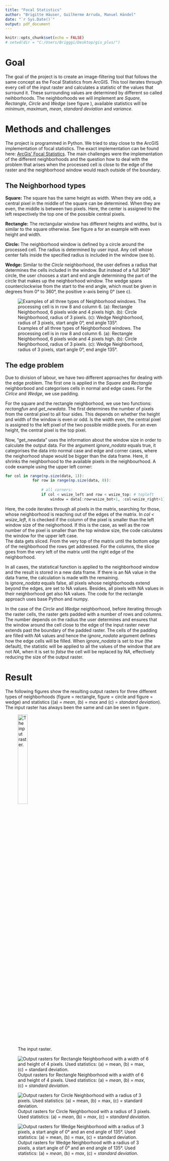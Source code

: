 ```yaml
---
title: "Focal Statistics"
author: "Brigitte Häuser, Guilherme Arruda, Manuel Händel"
date: "`r Sys.Date()`"
output: pdf_document
---
```


```r
knitr::opts_chunk$set(echo = FALSE)
# setwd(dir = "C:/Users/Brigggi/Desktop/gis_plus/")
```

# Goal

<!-- - Create an image-filtering tool that follows the same concept as the  -->
<!-- Focal  Statistics  from  ArcGIS. -> Maybe an example for application for focal statistics? -->
<!-- - Moving window of different shapes. -->
<!-- - Different summary statistics. -->

The goal of the project is to create an image-filtering tool that follows the same concept as the 
Focal  Statistics  from  ArcGIS. This tool iterates through every cell of the input raster and calculates a statistic of the values that surround it. These surrounding values are determined by different so called neihborhoods. The neighborhoods we will implement are *Square*, *Rectangle*, *Circle* and *Wedge* (see figure \ref{fig:neighb}), available statistics will be *minimum*, *maximum*, *mean*, *standard deviation* and *variance*.

<!-- I only describe three neighborhoods, since square and rectangle are basically the same. Don't know if we need to distinguish between them.

Ich habs jetzt gemacht, weil er das in der Aufgabenstellung ja auch so hatte. Hab dazu jetzt aber eigentlich auch keine starke Meinung, also wenns dich stört, machs weg. -->


# Methods and challenges

<!-- - Programmed in Python. -->
<!-- - Tried to stay close to the arc gis implementation -->
<!-- - Describe how the different windows get determined -->
<!-- - Describe what ignore_nodata does, especially concerning the edges of the array (pictures?) -->
<!-- - Two approaches for different neighborhoods (didn't want to discard the work, plus both work) -->
<!-- - Approach Rectangle (difficulties, packages, bla bla bla) -->
<!-- - Approach Circle, Wedge (difficulties, packages, bla bla bla) -->


The project is programmed in Python. We tried to stay close to the ArcGIS implementation of focal statistics. The exact implementation can be found here: [ArcGis' Focal Statistics](https://desktop.arcgis.com/en/arcmap/10.3/tools/spatial-analyst-toolbox/how-focal-statistics-works.htm). The main challenges were the implementation of the different neighborhoods and the question how to deal with the problem that arises when the processed cell is close to the edge of the raster and the neighborhood window would reach outside of the boundary.

## The Neighborhood types

**Square:** The square has the same height as width. When they are odd, a central pixel in the middle of the square can be determined. When they are even, the middle is between two pixels. Here, the center is assigned to the left respectively the top one of the possible central pixels.

**Rectangle:** The rectangular window has different heights and widths, but is similar to the square otherwise. See figure \ref{fig:windows}a for an example with even height and width.


**Circle:** The neighborhood window is defined by a circle around the processed cell. The radius is determined by user input. Any cell whose center falls inside the specified radius is included in the window (see \ref{fig:windows}b).



**Wedge:** Similar to the *Circle* neighborhood, the user defines a radius that determines the cells included in the window. But instead of a full 360° circle, the user chooses a start and end angle determining the part of the circle that makes up the neighborhood window. The wedge spans counterclockwise from the start to the end angle, which must be given in degrees from 0° to 360°, the positive x-axis being 0° (see \ref{fig:windows}c).


![Examples of all three types of Neighborhood windows. The processing cell is in row 8 and column 6. (a): Rectangle Neighborhood, 6 pixels wide and 4 pixels high. (b): Circle Neighborhood, radius of 3 pixels. (c): Wedge Neighborhood, radius of 3 pixels, start angle 0°, end angle 135°. \label{fig:windows}](figures/windows.png)


## The edge problem

Due to division of labour, we have two different approaches for dealing with the edge problem. The first one is applied in the *Square* and *Rectangle* neighborbood and categorises cells in normal and edge cases. For the *Cirlce* and *Wedge*, we use padding. 

For the square and the rectangle neighborhood, we use two functions: *rectangfun* and *get_newdata*. The first determines the number of pixels from the central pixel to all four sides. This depends on whether the height and width of the window is even or odd. Is the width even, the central pixel is assigned to the left pixel of the two possible middle pixels. For an even height, the central pixel is the top pixel.

Now, "get_newdata" uses the information about the window size in order to calculate the output data. For the argument *ignore_nodata* equals true, it categorises the data into normal case and edge and corner cases, where the neighorhood shape would be bigger than the data frame. Here, it shrinks the neighborhood to the available pixels in the neighbourhood. A code example using the upper left corner:


```r
for col in range(np.size(data, 1)):
            for row in range(np.size(data, 0)):
                
                # all corners:
                if col < wsize_left and row < wsize_top: # topleft
                    window = data[:row+wsize_bot+1, :col+wsize_right+1]
```

Here, the code iterates through all pixels in the matrix, searching for those, whose neighborhood is reaching out of the edges of the matrix. In *col < wsize_left*, it is checked if the column of the pixel is smaller than the left window size of the neighorhood. If this is the case, as well as the row number of the pixel is smaller than the top window size, the code calculates the window for the upper left case.  
The data gets sliced. From the very top of the matrix until the bottom edge of the neighborhood the rows get addressed. For the columns, the slice goes from the very left of the matrix until the right edge of the neighborhood.  

In all cases, the statistical function is applied to the neighborhood window and the result is stored in a new data frame. If there is an NA value in the data frame, the calculation is made with the remaining.  
Is *ignore_nodata* equals false, all pixels whose neighborhoods extend beyond the edges, are set to NA values. Besides, all pixels with NA values in their neighborhood get also NA values.
The code for the rectangle approach uses base Python and numpy.

In the case of the *Circle* and *Wedge* neighborhood, before iterating through the raster cells, the raster gets padded with a number of rows and columns. The number depends on the radius the user determines and ensures that the window around the cell close to the edge of the input raster never extends past the boundary of the padded raster. The cells of the padding are filled with *NA* values and hence the *ignore_nodata* argument defines how the edge cells will be filled. When *ignore_nodata* is set to *true* (the default), the statistic will be applied to all the values of the window that are not *NA*, when it is set to *false* the cell will be replaced by *NA*, effectively reducing the size of the output raster.

# Result

The following figures show the resulting output rasters for three different types of neighborhoods (figure \ref{fig:rec} = rectangle, figure \ref{fig:circle} = circle and figure \ref{fig:wedge} = wedge) and statistics ((a) = *mean*, (b) = *max* and (c) = *standard deviation*). The input raster has always been the same and can be seen in figure \ref{fig:input}.

![The input raster. \label{fig:input}](figures/focal_stat_in.png){width=27%}

![Output rasters for Rectangle Neighborhood with a width of 6 and height of 4 pixels. Used statistics: (a) = *mean*, (b) = *max*, (c) = *standard deviation*. \label{fig:rec}](figures/rectangle.png)


![Output rasters for Circle Neighborhood with a radius of 3 pixels. Used statistics: (a) = *mean*, (b) = *max*, (c) = *standard deviation*. \label{fig:circle}](figures/circle.png)

![Output rasters for Wedge Neighborhood with a radius of 3 pixels, a start angle of 0° and an end angle of 135°. Used statistics: (a) = *mean*, (b) = *max*, (c) = *standard deviation*. \label{fig:wedge}](figures/wedge.png)




